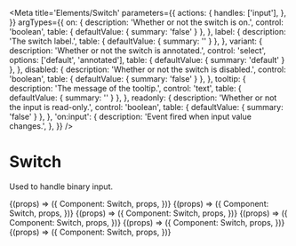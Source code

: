 
<Meta
  title='Elements/Switch'
  parameters={{
    actions: {
      handles: ['input'],
    },
  }}
  argTypes={{
    on: {
      description: 'Whether or not the switch is on.',
      control: 'boolean',
      table: { defaultValue: { summary: 'false' } },
    },
    label: {
      description: 'The switch label.',
      table: { defaultValue: { summary: '' } },
    },
    variant: {
      description: 'Whether or not the switch is annotated.',
      control: 'select',
      options: ['default', 'annotated'],
      table: { defaultValue: { summary: 'default' } },
    },
    disabled: {
      description: 'Whether or not the switch is disabled.',
      control: 'boolean',
      table: { defaultValue: { summary: 'false' } },
    },
    tooltip: {
      description: 'The message of the tooltip.',
      control: 'text',
      table: { defaultValue: { summary: '' } },
    },
    readonly: {
      description: 'Whether or not the input is read-only.',
      control: 'boolean',
      table: { defaultValue: { summary: 'false' } },
    },
    'on:input': {
      description: 'Event fired when input value changes.',
    },
  }}
/>

# Switch

Used to handle binary input.

<Canvas>
  <Story
    name='Default'
    args={{
      on: false,
    }}
  >
    {(props) => ({
      Component: Switch,
      props,
    })}
  </Story>
</Canvas>

<Canvas>
  <Story
    name='Annotated'
    args={{
      on: false,
      variant: 'annotated',
    }}
  >
    {(props) => ({
      Component: Switch,
      props,
    })}
  </Story>
</Canvas>

<Canvas>
  <Story
    name='With label'
    args={{
      on: false,
      label: 'Lunchtime',
    }}
  >
    {(props) => ({
      Component: Switch,
      props,
    })}
  </Story>
</Canvas>

<Canvas>
  <Story
    name='Disabled'
    args={{
      on: false,
      disabled: true,
      label: 'disabled',
    }}
  >
    {(props) => ({
      Component: Switch,
      props,
    })}
  </Story>
</Canvas>

<Canvas>
  <Story
    name='With Tooltip and Icon'
    args={{
      on: false,
      tooltip: 'I am a tooltip',
      label: 'Tooltip and Icon',
      name: 'information-outline',
    }}
  >
    {(props) => ({
      Component: Switch,
      props,
    })}
  </Story>
</Canvas>

<Canvas>
  <Story
    name='Readonly'
    args={{
      on: true,
      variant: 'annotated',
      readonly: true,
      label: 'readonly',
    }}
  >
    {(props) => ({
      Component: Switch,
      props,
    })}
  </Story>
</Canvas>

